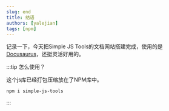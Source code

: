 ```yaml
---
slug: end
title: 结语
authors: [yalejian]
tags: [npm]
---
```


记录一下，今天把Simple JS Tools的文档网站搭建完成，使用的是[Docusaurus](https://docusaurus.io/zh-CN/)，还挺灵活好用的。

:::tip 怎么使用？

这个js库已经打包压缩放在了NPM库中。

```bash
npm i simple-js-tools
```

:::

